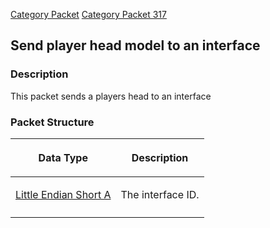 [[Category Packet]]
[[Category Packet 317]]
== Send player head model to an interface ==

=== Description ===

This packet sends a players head to an interface

=== Packet Structure ===
{|border=2
! Data Type
! Description
|-
| [[Little Endian Short A]]
| The interface ID.
|-
|}